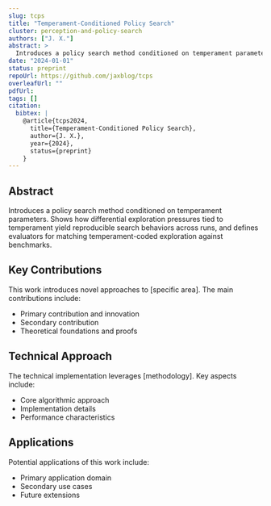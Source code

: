 ```yaml
---
slug: tcps
title: "Temperament-Conditioned Policy Search"
cluster: perception-and-policy-search
authors: ["J. X."]
abstract: >
  Introduces a policy search method conditioned on temperament parameters. Shows how differential exploration pressures tied to temperament yield reproducible search behaviors across runs, and defines evaluators for matching temperament-coded exploration against benchmarks.
date: "2024-01-01"
status: preprint
repoUrl: https://github.com/jaxblog/tcps
overleafUrl: ""
pdfUrl: 
tags: []
citation:
  bibtex: |
    @article{tcps2024,
      title={Temperament-Conditioned Policy Search},
      author={J. X.},
      year={2024},
      status={preprint}
    }
---
```


## Abstract

Introduces a policy search method conditioned on temperament parameters. Shows how differential exploration pressures tied to temperament yield reproducible search behaviors across runs, and defines evaluators for matching temperament-coded exploration against benchmarks.

## Key Contributions

This work introduces novel approaches to [specific area]. The main contributions include:

- Primary contribution and innovation
- Secondary contribution  
- Theoretical foundations and proofs

## Technical Approach

The technical implementation leverages [methodology]. Key aspects include:

- Core algorithmic approach
- Implementation details
- Performance characteristics

## Applications

Potential applications of this work include:

- Primary application domain
- Secondary use cases
- Future extensions
